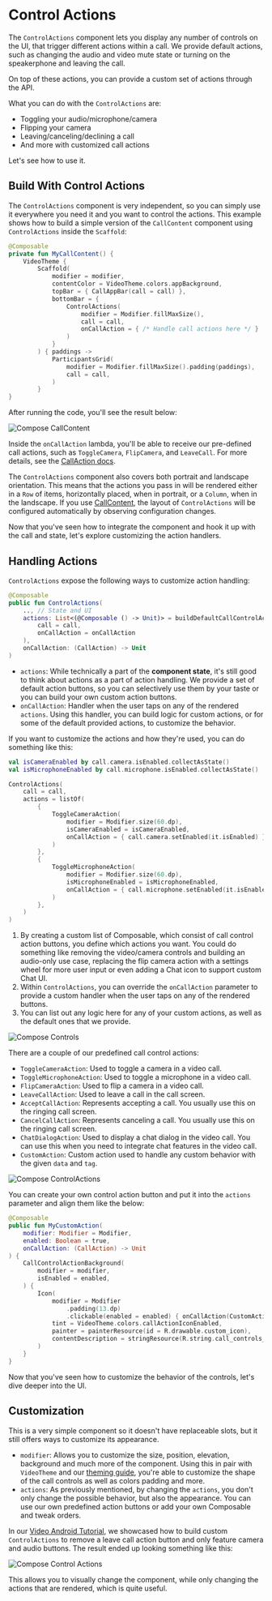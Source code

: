# Control Actions

The `ControlActions` component lets you display any number of controls on the UI, that trigger different actions within a call. We provide default actions, such as changing the audio and video mute state or turning on the speakerphone and leaving the call.

On top of these actions, you can provide a custom set of actions through the API.

What you can do with the `ControlActions` are:

- Toggling your audio/microphone/camera
- Flipping your camera
- Leaving/canceling/declining a call
- And more with customized call actions

Let's see how to use it.

## Build With Control Actions

The `ControlActions` component is very independent, so you can simply use it everywhere you need it and you want to control the actions. This example shows how to build a simple version of the `CallContent` component using `ControlActions` inside the `Scaffold`:

```kotlin
@Composable
private fun MyCallContent() {
    VideoTheme {
        Scaffold(
            modifier = modifier,
            contentColor = VideoTheme.colors.appBackground,
            topBar = { CallAppBar(call = call) },
            bottomBar = {
                ControlActions(
                    modifier = Modifier.fillMaxSize(),
                    call = call,
                    onCallAction = { /* Handle call actions here */ }
                )
            }
        ) { paddings ->
            ParticipantsGrid(
                modifier = Modifier.fillMaxSize().padding(paddings),
                call = call,
            )
        }
}
```

After running the code, you'll see the result below:

![Compose CallContent](../../assets/compose_call_container.png)

Inside the `onCallAction` lambda, you'll be able to receive our pre-defined call actions, such as `ToggleCamera`, `FlipCamera`, and `LeaveCall`. For more details, see the [CallAction docs](https://getstream.github.io/stream-video-android/stream-video-android-core/io.getstream.video.android.core.call.state/-call-action/index.html).

The `ControlActions` component also covers both portrait and landscape orientation. This means that the actions you pass in will be rendered either in a `Row` of items, horizontally placed, when in portrait, or a `Column`, when in the landscape.  If you use [CallContent](03-call-content.mdx), the layout of `ControlActions` will be configured automatically by observing configuration changes.

Now that you've seen how to integrate the component and hook it up with the call and state, let's explore customizing the action handlers.

## Handling Actions

`ControlActions` expose the following ways to customize action handling:

```kotlin
@Composable
public fun ControlActions(
    .., // State and UI
    actions: List<(@Composable () -> Unit)> = buildDefaultCallControlActions(
        call = call,
        onCallAction = onCallAction
    ),
    onCallAction: (CallAction) -> Unit
)
```

* `actions`: While technically a part of the **component state**, it's still good to think about actions as a part of action handling. We provide a set of default action buttons, so you can selectively use them by your taste or you can build your own custom action buttons.
* `onCallAction`: Handler when the user taps on any of the rendered `actions`. Using this handler, you can build logic for custom actions, or for some of the default provided actions, to customize the behavior.

If you want to customize the actions and how they're used, you can do something like this:

```kotlin
val isCameraEnabled by call.camera.isEnabled.collectAsState()
val isMicrophoneEnabled by call.microphone.isEnabled.collectAsState()

ControlActions(
    call = call,
    actions = listOf(
        {
            ToggleCameraAction(
                modifier = Modifier.size(60.dp),
                isCameraEnabled = isCameraEnabled,
                onCallAction = { call.camera.setEnabled(it.isEnabled) }
            )
        },
        {
            ToggleMicrophoneAction(
                modifier = Modifier.size(60.dp),
                isMicrophoneEnabled = isMicrophoneEnabled,
                onCallAction = { call.microphone.setEnabled(it.isEnabled) }
            )
        },
    )
)
```

1. By creating a custom list of Composable, which consist of call control action buttons, you define which actions you want. You could do something like removing the video/camera controls and building an audio-only use case, replacing the flip camera action with a settings wheel for more user input or even adding a Chat icon to support custom Chat UI.
2. Within `ControlActions`, you can override the `onCallAction` parameter to provide a custom handler when the user taps on any of the rendered buttons.
3. You can list out any logic here for any of your custom actions, as well as the default ones that we provide.

![Compose Controls](../../assets/compose_call_controls.png)

There are a couple of our predefined call control actions:

- `ToggleCameraAction`: Used to toggle a camera in a video call.
- `ToggleMicrophoneAction`: Used to toggle a microphone in a video call.
- `FlipCameraAction`: Used to flip a camera in a video call.
- `LeaveCallAction`: Used to leave a call in the call screen.
- `AcceptCallAction`: Represents accepting a call. You usually use this on the ringing call screen.
- `CancelCallAction`: Represents canceling a call. You usually use this on the ringing call screen.
- `ChatDialogAction`: Used to display a chat dialog in the video call. You can use this when you need to integrate chat features in the video call.
- `CustomAction`: Custom action used to handle any custom behavior with the given `data` and `tag`.

![Compose ControlActions](../../assets/compose_call_controls_actions.png)

You can create your own control action button and put it into the `actions` parameter and align them like the below:

```kotlin
@Composable
public fun MyCustomAction(
    modifier: Modifier = Modifier,
    enabled: Boolean = true,
    onCallAction: (CallAction) -> Unit
) {
    CallControlActionBackground(
        modifier = modifier,
        isEnabled = enabled,
    ) {
        Icon(
            modifier = Modifier
                .padding(13.dp)
                .clickable(enabled = enabled) { onCallAction(CustomAction) },
            tint = VideoTheme.colors.callActionIconEnabled,
            painter = painterResource(id = R.drawable.custom_icon),
            contentDescription = stringResource(R.string.call_controls_custom_action)
        )
    }
}
```

Now that you've seen how to customize the behavior of the controls, let's dive deeper into the UI.

## Customization

This is a very simple component so it doesn't have replaceable slots, but it still offers ways to customize its appearance.

* `modifier`: Allows you to customize the size, position, elevation, background and much more of the component. Using this in pair with `VideoTheme` and our [theming guide](../03-video-theme.mdx), you're able to customize the shape of the call controls as well as colors padding and more.
* `actions`: As previously mentioned, by changing the `actions`, you don't only change the possible behavior, but also the appearance. You can use our own predefined action buttons or add your own Composable and tweak orders.

In our [Video Android Tutorial](https://getstream.io/video/sdk/android/tutorial/video-calling/), we showcased how to build custom `ControlActions` to remove a leave call action button and only feature camera and audio buttons. The result ended up looking something like this:

![Compose Control Actions](../../assets/compose_call_controls_custom.png)

This allows you to visually change the component, while only changing the actions that are rendered, which is quite useful.